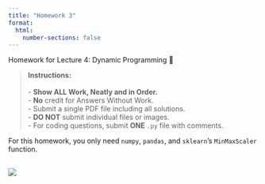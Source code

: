 ```yaml
---
title: "Homework 3"
format:
  html:
    number-sections: false
---
```


::: {.callout-note appearance="simple" icon=false}
Homework for Lecture 4: Dynamic Programming 📝
:::

> **Instructions:** <br> 
> <br>
> - **Show ALL Work, Neatly and in Order.** <br>
> - **No** credit for Answers Without Work. <br>
> - Submit a single PDF file including all solutions. <br>
> - **DO NOT** submit individual files or images. <br>
> - For coding questions, submit **ONE** `.py` file with comments. <br>

::: {.callout-note}
For this homework, you only need `numpy`, `pandas`, and `sklearn`'s `MinMaxScaler` function.
:::


## [![](https://colab.research.google.com/assets/colab-badge.svg)](https://colab.research.google.com/drive/1B9ko8fJaSFJRbbK493zTUCjI-uBFGla7#scrollTo=sp5yXpnFeSrp)

